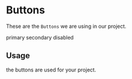 
<Meta title="Design System|ButtonStyledSystem" component={ButtonStyledSystem} />

# Buttons

These are the `Buttons` we are using in our project.

<Preview>
  <Story name="primary">
    <ButtonStyledSystem variant="primary">primary</ButtonStyledSystem>
  </Story>
  <Story name="secondary">
    <ButtonStyledSystem variant="secondary">secondary</ButtonStyledSystem>
  </Story>
  <Story name="disabled">
    <ButtonStyledSystem variant="disabled">disabled</ButtonStyledSystem>
  </Story>
</Preview>

<Props of={ButtonStyledSystem} />

## Usage

the buttons are used for your project.
